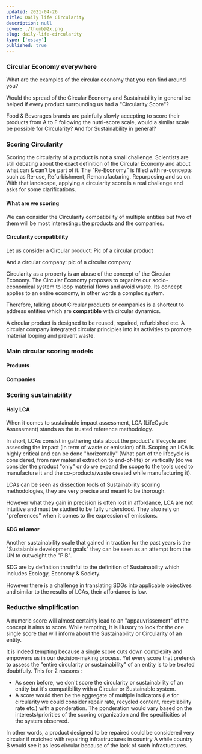 ```yaml
---
updated: 2021-04-26
title: Daily life Circularity
description: null
cover: ./thumb@2x.png
slug: daily-life-circularity
type: ['essay']
published: true
---
```



### Circular Economy everywhere 

What are the examples of the circular economy that you can find around you?

Would the spread of the Circular Economy and Sustainability in general be helped if every product surrounding us had a "Circularity Score"? 

Food & Beverages brands are painfully slowly accepting to score their products from A to F following the nutri-score scale, would a similar scale be possible for Circularity? And for Sustainability in general? 

### Scoring Circularity 
Scoring the circularity of a product is not a small challenge. Scientists are still debating about the exact definition of the Circular Economy and about what can & can't be part of it. The "Re-Economy" is filled with re-concepts such as Re-use, Refurbishment, Remanufacturing, Repurposing and so on. With that landscape, applying a circularity score is a real challenge and asks for some clarifications. 


#### What are we scoring 
We can consider the Circularity compatibility of multiple entities but two of them will be most interesting : the products and the companies. 

#### Circularity compatibility 
Let us consider a Circular product: 
Pic of a circular product 

And a circular company: 
pic of a circular company

Circularity as a property is an abuse of the concept of the Circular Economy. The Circular Economy proposes to organize our socio-economical system to loop material flows and avoid waste. Its concept applies to an entire economy, in other words a complex system. 

Therefore, talking about Circular products or companies is a shortcut to address entities which are **compatible** with circular dynamics. 

A circular product is designed to be reused, repaired, refurbished etc. 
A circular company integrated circular principles into its activities to promote material looping and prevent waste. 

### Main circular scoring models 
#### Products
#### Companies 

### Scoring sustainability 
#### Holy LCA 
When it comes to sustainable impact assessment, LCA (LifeCycle Assessment) stands as the trusted reference methodology. 

In short, LCAs consist in gathering data about the product's lifecycle and assessing the impact (in term of waste or emission) of it. Scoping an LCA is highly critical and can be done "horizontally" (What part of the lifecycle is considered, from raw material extraction to end-of-life) or vertically (do we consider the product "only" or do we expand the scope to the tools used to manufacture it and the co-products/waste created while manufacturing it).

LCAs can be seen as dissection tools of Sustainability scoring methodologies, they are very precise and meant to be thorough. 

However what they gain in precision is often lost in affordance, LCA are not intuitive and must be studied to be fully understood. They also rely on "preferences" when it comes to the expression of emissions. 


#### SDG mi amor
Another sustainability scale that gained in traction for the past years is the "Sustaianble development goals" they can be seen as an attempt from the UN to outweight the "PIB".

SDG are by definition thruthful to the definition of Sustainability which includes Ecology, Economy & Society. 

However there is a challenge in translating SDGs into applicable objectives and similar to the results of LCAs, their affordance is low. 

### Reductive simplification 

A numeric score will almost certainly lead to an "appauvrissement" of the concept it aims to score. While tempting, it is illusory to look for the one single score that will inform about the Sustainability or Circularity of an entity. 

It is indeed tempting because a single score cuts down complexity and empowers us in our decision-making process. Yet every score that pretends to assess the "entire circularity or sustainability" of an entity is to be treated doubtfully. This for 2 reasons : 
- As seen before, we don't score the circularity or sustainability of an entity but it's compatibility with a Circular or Sustainable system. 
- A score would then be the aggregate of multiple indicators (i.e for circularity we could consider repair rate, recycled content, recyclability rate etc.) with a ponderation. The ponderation would vary based on the interests/priorities of the scoring organization and the specificities of the system observed. 

In other words, a product designed to be repaired could be considered very circular if matched with repairing infrastructures in country A while country B would see it as less circular because of the lack of such infrastuctures. 